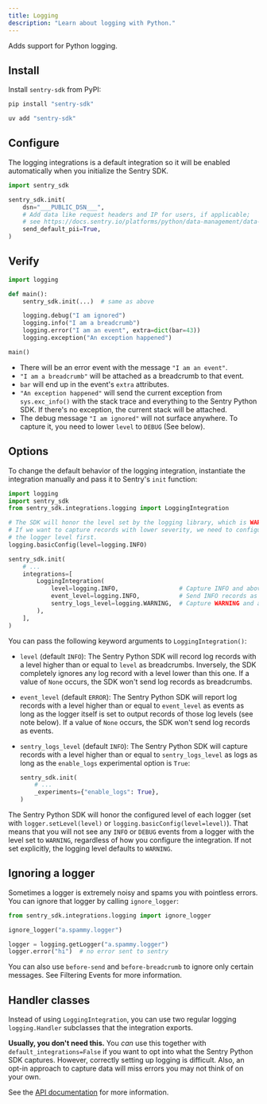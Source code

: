 ```yaml
---
title: Logging
description: "Learn about logging with Python."
---
```


Adds support for Python logging.

## Install

Install `sentry-sdk` from PyPI:

```bash {tabTitle:pip}
pip install "sentry-sdk"
```
```bash {tabTitle:uv}
uv add "sentry-sdk"
```

## Configure

The logging integrations is a default integration so it will be enabled automatically when you initialize the Sentry SDK.


```python
import sentry_sdk

sentry_sdk.init(
    dsn="___PUBLIC_DSN___",
    # Add data like request headers and IP for users, if applicable;
    # see https://docs.sentry.io/platforms/python/data-management/data-collected/ for more info
    send_default_pii=True,
)
```

## Verify

```python
import logging

def main():
    sentry_sdk.init(...)  # same as above

    logging.debug("I am ignored")
    logging.info("I am a breadcrumb")
    logging.error("I am an event", extra=dict(bar=43))
    logging.exception("An exception happened")

main()
```

- There will be an error event with the message `"I am an event"`.
- `"I am a breadcrumb"` will be attached as a breadcrumb to that event.
- `bar` will end up in the event's `extra` attributes.
- `"An exception happened"` will send the current exception from `sys.exc_info()` with the stack trace and everything to the Sentry Python SDK. If there's no exception, the current stack will be attached.
- The debug message `"I am ignored"` will not surface anywhere. To capture it, you need to lower `level` to `DEBUG` (See below).

## Options

To change the default behavior of the logging integration, instantiate the integration manually and pass it to Sentry's `init` function:

```python
import logging
import sentry_sdk
from sentry_sdk.integrations.logging import LoggingIntegration

# The SDK will honor the level set by the logging library, which is WARNING by default.
# If we want to capture records with lower severity, we need to configure
# the logger level first.
logging.basicConfig(level=logging.INFO)

sentry_sdk.init(
    # ...
    integrations=[
        LoggingIntegration(
            level=logging.INFO,                 # Capture INFO and above as breadcrumbs
            event_level=logging.INFO,           # Send INFO records as events
            sentry_logs_level=logging.WARNING,  # Capture WARNING and above as logs
        ),
    ],
)
```

You can pass the following keyword arguments to `LoggingIntegration()`:

- `level` (default `INFO`): The Sentry Python SDK will record log records with a level higher than or equal to `level` as breadcrumbs. Inversely, the SDK completely ignores any log record with a level lower than this one. If a value of `None` occurs, the SDK won't send log records as breadcrumbs.

- `event_level` (default `ERROR`): The Sentry Python SDK will report log records with a level higher than or equal to `event_level` as events as long as the logger itself is set to output records of those log levels (see note below). If a value of `None` occurs, the SDK won't send log records as events.

- `sentry_logs_level` (default `INFO`): The Sentry Python SDK will capture records with a level higher than or equal to `sentry_logs_level` as logs as long as the `enable_logs` experimental option is `True`:

  ```python
  sentry_sdk.init(
      # ...
      _experiments={"enable_logs": True},
  )
  ```

<Alert title="Note">

The Sentry Python SDK will honor the configured level of each logger (set with `logger.setLevel(level)` or `logging.basicConfig(level=level)`). That means that you will not see any `INFO` or `DEBUG` events from a logger with the level set to `WARNING`, regardless of how you configure the integration. If not set explicitly, the logging level defaults to `WARNING`.

</Alert>

## Ignoring a logger

Sometimes a logger is extremely noisy and spams you with pointless errors. You can ignore that logger by calling `ignore_logger`:

```python
from sentry_sdk.integrations.logging import ignore_logger

ignore_logger("a.spammy.logger")

logger = logging.getLogger("a.spammy.logger")
logger.error("hi")  # no error sent to sentry
```

You can also use `before-send` and `before-breadcrumb` to ignore
only certain messages. See <PlatformLink to="/configuration/filtering/">Filtering Events</PlatformLink> for more information.

## Handler classes

Instead of using `LoggingIntegration`, you can use two regular logging `logging.Handler` subclasses that the integration exports.

**Usually, you don't need this.** You _can_ use this together with `default_integrations=False` if you want to opt into what the Sentry Python SDK captures. However, correctly setting up logging is difficult. Also, an opt-in approach to capture data will miss errors you may not think of on your own.

See the [API documentation](https://getsentry.github.io/sentry-python/integrations.html#module-sentry_sdk.integrations.logging) for more information.
